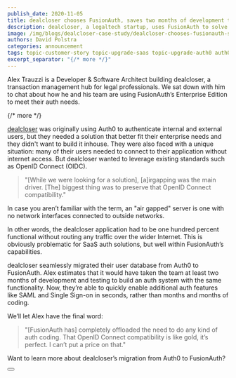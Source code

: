 ```yaml
---
publish_date: 2020-11-05 
title: dealcloser chooses FusionAuth, saves two months of development time
description: dealcloser, a legaltech startup, uses FusionAuth to solve their enterprise needs.
image: /img/blogs/dealcloser-case-study/dealcloser-chooses-fusionauth-saves-two-months-of-development-time.png
authors: David Polstra
categories: announcement
tags: topic-customer-story topic-upgrade-saas topic-upgrade-auth0 auth0 upgrade customer-story
excerpt_separator: "{/* more */}"
---
```


Alex Trauzzi is a Developer & Software Architect building dealcloser, a transaction management hub for legal professionals. We sat down with him to chat about how he and his team are using FusionAuth’s Enterprise Edition to meet their auth needs.

{/* more */}

[dealcloser](https://www.dealcloser.com/) was originally using Auth0 to authenticate internal and external users, but they needed a solution that better fit their enterprise needs and they didn't want to build it inhouse.  They were also faced with a unique situation: many of their users needed to connect to their application without internet access. But dealcloser wanted to leverage existing standards such as OpenID Connect (OIDC). 

> "[While we were looking for a solution], [a]irgapping was the main driver. [The] biggest thing was to preserve that OpenID Connect compatibility."

In case you aren’t familiar with the term, an "air gapped" server is one with no network interfaces connected to outside networks. 

In other words, the dealcloser application had to be one hundred percent functional without routing any traffic over the wider Internet. This is obviously problematic for SaaS auth solutions, but well within FusionAuth’s capabilities.

dealcloser seamlessly migrated their user database from Auth0 to FusionAuth. Alex estimates that it would have taken the team at least two months of development and testing to build an auth system  with the same functionality. Now, they’re able to quickly enable additional auth features like SAML and Single Sign-on in seconds, rather than months and months of coding. 

We’ll let Alex have the final word:

> "[FusionAuth has] completely offloaded the need to do any kind of auth coding. That OpenID Connect compatibility is like gold, it’s perfect. I can’t put a price on that."

Want to learn more about dealcloser’s migration from Auth0 to FusionAuth? 

<Button href="/resources/dealcloser-case-study.pdf" label="READ THE CASE STUDY" />
